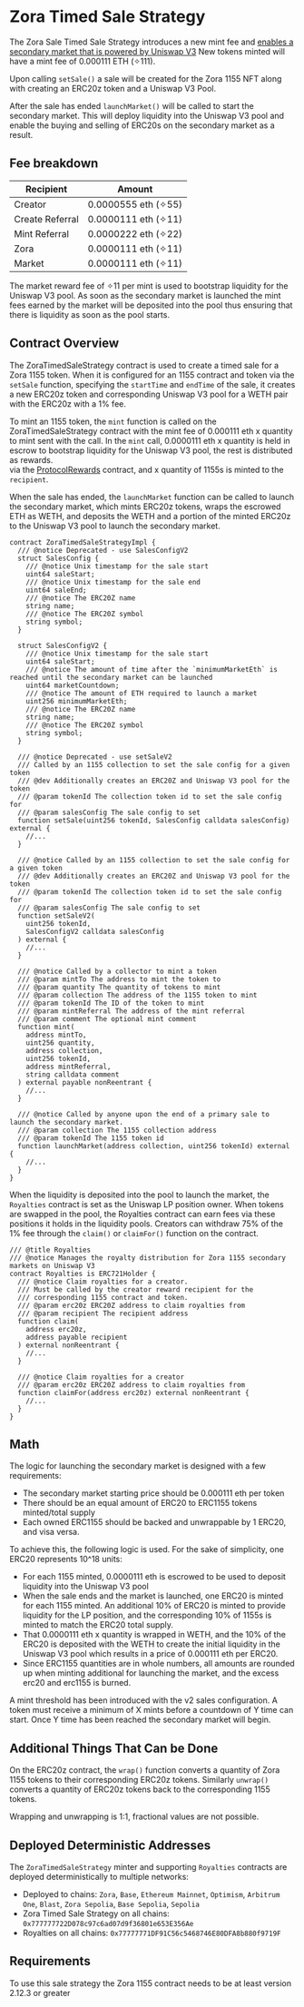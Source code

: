 # Zora Timed Sale Strategy

The Zora Sale Timed Sale Strategy introduces a new mint fee and [enables a secondary market that is powered by Uniswap V3](https://support.zora.co/en/categories/577345-secondary-market)
New tokens minted will have a mint fee of 0.000111 ETH (✧111).

Upon calling `setSale()` a sale will be created for the Zora 1155 NFT along with creating an ERC20z token and a Uniswap V3 Pool.

After the sale has ended `launchMarket()` will be called to start the secondary market.
This will deploy liquidity into the Uniswap V3 pool and enable the buying and selling of ERC20s on the secondary market as a result.

## Fee breakdown

| Recipient       | Amount               |
| --------------- | -------------------- |
| Creator         | 0.0000555 eth (✧55) |
| Create Referral | 0.0000111 eth (✧11) |
| Mint Referral   | 0.0000222 eth (✧22) |
| Zora            | 0.0000111 eth (✧11) |
| Market          | 0.0000111 eth (✧11) |

The market reward fee of ✧11 per mint is used to bootstrap liquidity for the Uniswap V3 pool.
As soon as the secondary market is launched the mint fees earned by the market will be deposited into the pool thus ensuring that there is liquidity as soon as the pool starts.

## Contract Overview

The ZoraTimedSaleStrategy contract is used to create a timed sale for a Zora 1155 token. When it is configured for an 1155 contract and token via the `setSale` function,
specifying the `startTime` and `endTime` of the sale, it creates a new ERC20z token and corresponding Uniswap V3 pool for a WETH pair with the ERC20z with a 1% fee.

To mint an 1155 token, the `mint` function is called on the ZoraTimedSaleStrategy contract with the mint fee of 0.000111 eth x quantity to mint sent with the call. In the `mint` call, 0.0000111 eth x quantity is held in escrow to bootstrap liquidity for the Uniswap V3 pool, the rest is distributed as rewards.  
via the [ProtocolRewards](./rewards) contract, and x quantity of 1155s is minted to the `recipient`.

When the sale has ended, the `launchMarket` function can be called to launch the secondary market, which mints ERC20z tokens, wraps the escrowed ETH as WETH,
and deposits the WETH and a portion of the minted ERC20z to the Uniswap V3 pool to launch the secondary market.

```solidity
contract ZoraTimedSaleStrategyImpl {
  /// @notice Deprecated - use SalesConfigV2
  struct SalesConfig {
    /// @notice Unix timestamp for the sale start
    uint64 saleStart;
    /// @notice Unix timestamp for the sale end
    uint64 saleEnd;
    /// @notice The ERC20Z name
    string name;
    /// @notice The ERC20Z symbol
    string symbol;
  }

  struct SalesConfigV2 {
    /// @notice Unix timestamp for the sale start
    uint64 saleStart;
    /// @notice The amount of time after the `minimumMarketEth` is reached until the secondary market can be launched
    uint64 marketCountdown;
    /// @notice The amount of ETH required to launch a market
    uint256 minimumMarketEth;
    /// @notice The ERC20Z name
    string name;
    /// @notice The ERC20Z symbol
    string symbol;
  }

  /// @notice Deprecated - use setSaleV2
  /// Called by an 1155 collection to set the sale config for a given token
  /// @dev Additionally creates an ERC20Z and Uniswap V3 pool for the token
  /// @param tokenId The collection token id to set the sale config for
  /// @param salesConfig The sale config to set
  function setSale(uint256 tokenId, SalesConfig calldata salesConfig) external {
    //...
  }

  /// @notice Called by an 1155 collection to set the sale config for a given token
  /// @dev Additionally creates an ERC20Z and Uniswap V3 pool for the token
  /// @param tokenId The collection token id to set the sale config for
  /// @param salesConfig The sale config to set
  function setSaleV2(
    uint256 tokenId,
    SalesConfigV2 calldata salesConfig
  ) external {
    //...
  }

  /// @notice Called by a collector to mint a token
  /// @param mintTo The address to mint the token to
  /// @param quantity The quantity of tokens to mint
  /// @param collection The address of the 1155 token to mint
  /// @param tokenId The ID of the token to mint
  /// @param mintReferral The address of the mint referral
  /// @param comment The optional mint comment
  function mint(
    address mintTo,
    uint256 quantity,
    address collection,
    uint256 tokenId,
    address mintReferral,
    string calldata comment
  ) external payable nonReentrant {
    //...
  }

  /// @notice Called by anyone upon the end of a primary sale to launch the secondary market.
  /// @param collection The 1155 collection address
  /// @param tokenId The 1155 token id
  function launchMarket(address collection, uint256 tokenId) external {
    //...
  }
}
```

When the liquidity is deposited into the pool to launch the market, the `Royalties` contract is set as the Uniswap LP position owner. When tokens are swapped in the pool, the Royalties contract can earn fees via these positions
it holds in the liquidity pools. Creators can withdraw 75% of the 1% fee through the `claim()` or `claimFor()` function on the contract.

```solidity
/// @title Royalties
/// @notice Manages the royalty distribution for Zora 1155 secondary markets on Uniswap V3
contract Royalties is ERC721Holder {
  /// @notice Claim royalties for a creator.
  /// Must be called by the creator reward recipient for the
  /// corresponding 1155 contract and token.
  /// @param erc20z ERC20Z address to claim royalties from
  /// @param recipient The recipient address
  function claim(
    address erc20z,
    address payable recipient
  ) external nonReentrant {
    //...
  }

  /// @notice Claim royalties for a creator
  /// @param erc20z ERC20Z address to claim royalties from
  function claimFor(address erc20z) external nonReentrant {
    //...
  }
}
```

## Math

The logic for launching the secondary market is designed with a few requirements:

- The secondary market starting price should be 0.000111 eth per token
- There should be an equal amount of ERC20 to ERC1155 tokens minted/total supply
- Each owned ERC1155 should be backed and unwrappable by 1 ERC20, and visa versa.

To achieve this, the following logic is used. For the sake of simplicity, one ERC20 represents 10^18 units:

- For each 1155 minted, 0.0000111 eth is escrowed to be used to deposit liquidity into the Uniswap V3 pool
- When the sale ends and the market is launched, one ERC20 is minted for each 1155 minted. An additional 10% of ERC20 is minted to provide liquidity for the LP position, and the corresponding 10% of 1155s is minted to match the ERC20 total supply.
- That 0.0000111 eth x quantity is wrapped in WETH, and the 10% of the ERC20 is deposited with the WETH to create the initial liquidity in the Uniswap V3 pool which results in a price of 0.000111 eth per ERC20.
- Since ERC1155 quantities are in whole numbers, all amounts are rounded up when minting additional for launching the market, and the excess erc20 and erc1155 is burned.

A mint threshold has been introduced with the v2 sales configuration. A token must receive a minimum of X mints before a countdown of Y time can start.
Once Y time has been reached the secondary market will begin.

## Additional Things That Can be Done

On the ERC20z contract, the `wrap()` function converts a quantity of Zora 1155 tokens to their corresponding ERC20z tokens.
Similarly `unwrap()` converts a quantity of ERC20z tokens back to the corresponding 1155 tokens.

Wrapping and unwrapping is 1:1, fractional values are not possible.

## Deployed Deterministic Addresses

The `ZoraTimedSaleStrategy` minter and supporting `Royalties` contracts are deployed deterministically to multiple networks:

- Deployed to chains: `Zora`, `Base`, `Ethereum Mainnet`, `Optimism`, `Arbitrum One`, `Blast`, `Zora Sepolia`, `Base Sepolia`, `Sepolia`
- Zora Timed Sale Strategy on all chains: `0x777777722D078c97c6ad07d9f36801e653E356Ae`
- Royalties on all chains: `0x77777771DF91C56c5468746E80DFA8b880f9719F`

## Requirements

To use this sale strategy the Zora 1155 contract needs to be at least version 2.12.3 or greater
